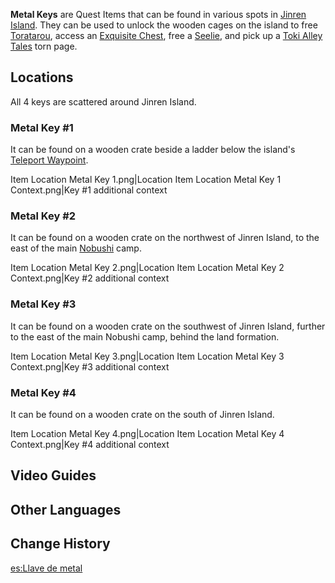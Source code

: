 {{Item Infobox
|id           = 100881
|image        = Item Black Key.png
|type         = Quest Items
|description  = A metal key that one can find just about anywhere, and that can unlock a majority of ordinary doors... Well, probably, anyway.
|source1      = Scattered around [[Jinren Island]]
}}
'''Metal Keys''' are Quest Items that can be found in various spots in [[Jinren Island]]. They can be used to unlock the wooden cages on the island to free [[Toratarou]], access an [[Chests|Exquisite Chest]], free a [[Seelie]], and pick up a [[Toki Alley Tales]] torn page.

==Locations==
All 4 keys are scattered around Jinren Island.

===Metal Key #1===
It can be found on a wooden crate beside a ladder below the island's [[Teleport Waypoint]].
<gallery>
Item Location Metal Key 1.png|Location
Item Location Metal Key 1 Context.png|Key #1 additional context
</gallery>

===Metal Key #2===
It can be found on a wooden crate on the northwest of Jinren Island, to the east of the main [[Nobushi]] camp.
<gallery>
Item Location Metal Key 2.png|Location
Item Location Metal Key 2 Context.png|Key #2 additional context
</gallery>

===Metal Key #3===
It can be found on a wooden crate on the southwest of Jinren Island, further to the east of the main Nobushi camp, behind the land formation.
<gallery>
Item Location Metal Key 3.png|Location
Item Location Metal Key 3 Context.png|Key #3 additional context
</gallery>

===Metal Key #4===
It can be found on a wooden crate on the south of Jinren Island.
<gallery>
Item Location Metal Key 4.png|Location
Item Location Metal Key 4 Context.png|Key #4 additional context
</gallery>

==Video Guides==
{{EVT
|video1   = https://youtu.be/l9DcTidYLG8
|caption1 = All 4 Metal Key Locations
}}

==Other Languages==
{{Other Languages
|default_hidden = 1
|en      = Metal Key
|zhs     = 金属钥匙
|zhs_rm  = Jīnshǔ Yàoshi
|zht     = 金屬鑰匙
|zht_rm  = Jīnshǔ Yàoshi
|ja      = 金属の鍵
|ja_rm   = Kinzoku no Kagi
|ko      = 금속 열쇠
|ko_rm   = Geumsok Yeolseo
|es      = Llave de metal
|fr      = Clé en métal
|ru      = Металлический ключ
|th      = กุญแจโลหะ
|th_rm   = 
|vi      = Chìa Khoá Kim Loại
|de      = Metallschlüssel
|id      = Kunci Logam
|pt      = Chave de Metal
|tr      = Metal Anahtar
|it      = Chiave di metallo
}}

==Change History==
{{Change History|2.0}}

[[es:Llave de metal]]